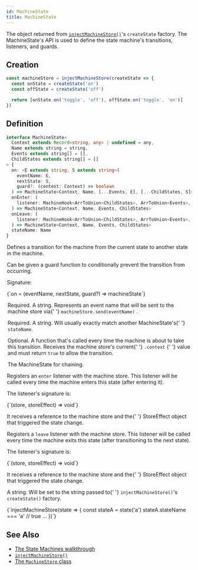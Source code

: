 ```yaml
---
id: MachineState
title: MachineState
---
```



The object returned from [`injectMachineStore()`](../injectors/injectMachineStore)'s `createState` factory. The MachineState's API is used to define the state machine's transitions, listeners, and guards.

## Creation

```ts
const machineStore = injectMachineStore(createState => {
  const onState = createState('on')
  const offState = createState('off')

  return [onState.on('toggle', 'off'), offState.on('toggle', 'on')]
})
```

## Definition

```ts
interface MachineState<
  Context extends Record<string, any> | undefined = any,
  Name extends string = string,
  Events extends string[] = [],
  ChildStates extends string[] = []
> {
  on: <E extends string, S extends string>(
    eventName: E,
    nextState: S,
    guard?: (context: Context) => boolean
  ) => MachineState<Context, Name, [...Events, E], [...ChildStates, S]>
  onEnter: (
    listener: MachineHook<ArrToUnion<ChildStates>, ArrToUnion<Events>, Context>
  ) => MachineState<Context, Name, Events, ChildStates>
  onLeave: (
    listener: MachineHook<ArrToUnion<ChildStates>, ArrToUnion<Events>, Context>
  ) => MachineState<Context, Name, Events, ChildStates>
  stateName: Name
}
```

<Legend>
  <Item name="on">
    <p>
      Defines a transition for the machine from the current state to another
      state in the machine.
    </p>
    <p>
      Can be given a guard function to conditionally prevent the transition from
      occurring.
    </p>
    <p>Signature:</p>
    <Ts>{`on = (eventName, nextState, guard?) => machineState`}</Ts>
    <Legend>
      <Item name="eventName">
        <p>
          Required. A string. Represents an event name that will be sent to the
          machine store via{' '}
          <Link to="../classes/MachineStore#send">
            <code>machineStore.send(eventName)</code>
          </Link>
          .
        </p>
      </Item>
      <Item name="nextState">
        <p>
          Required. A string. Will usually exactly match another MachineState's{' '}
          <code>stateName</code>.
        </p>
      </Item>
      <Item name="guard">
        <p>
          Optional. A function that's called every time the machine is about to
          take this transition. Receives the machine store's current{' '}
          <Link to="../classes/MachineStore#context">
            <code>.context</code>
          </Link>{' '}
          value and must return <code>true</code> to allow the transition.
        </p>
      </Item>
      <Item name="Returns">
        <p>The MachineState for chaining.</p>
      </Item>
    </Legend>
  </Item>
  <Item name="onEnter">
    <p>
      Registers an <code>enter</code> listener with the machine store. This
      listener will be called every time the machine enters this state (after
      entering it).
    </p>
    <p>The listener's signature is:</p>
    <Ts>{`(store, storeEffect) => void`}</Ts>
    <p>
      It receives a reference to the machine store and the{' '}
      <Link to="StoreEffect">StoreEffect</Link> object that triggered the state
      change.
    </p>
  </Item>
  <Item name="onLeave">
    <p>
      Registers a <code>leave</code> listener with the machine store. This
      listener will be called every time the machine exits this state (after
      transitioning to the next state).
    </p>
    <p>The listener's signature is:</p>
    <Ts>{`(store, storeEffect) => void`}</Ts>
    <p>
      It receives a reference to the machine store and the{' '}
      <Link to="StoreEffect">StoreEffect</Link> object that triggered the state
      change.
    </p>
  </Item>
  <Item name="stateName">
    <p>
      A string. Will be set to the string passed to{' '}
      <code>injectMachineStore()</code>'s <code>createState()</code> factory.
    </p>
    <Ts>{`injectMachineStore(state => {
  const stateA = state('a')
  stateA.stateName === 'a' // true
  ...
})`}</Ts>
  </Item>
</Legend>

## See Also

- [The State Machines walkthrough](../../walkthrough/state-machines)
- [`injectMachineStore()`](../injectors/injectMachineStore)
- [The `MachineStore` class](../classes/MachineStore)
